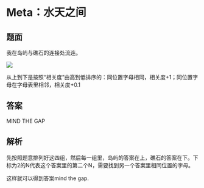 # Meta：水天之间

## 题面

我在岛屿与礁石的连接处流连。

![](./09-meta-shui-tian-zhi-jian.assets/image_1.webp)

从上到下是按照“相关度”由高到低排序的：同位置字母相同，相关度+1；同位置字母在字母表里相邻，相关度+0.1

## 答案

MIND THE GAP

## 解析

先按照题意排列好这四组，然后每一组里，岛屿的答案在上，礁石的答案在下。下标为2的N代表这个答案里的第二个N，需要找到另一个答案里相同位置的字母。

这样就可以得到答案mind the gap.
